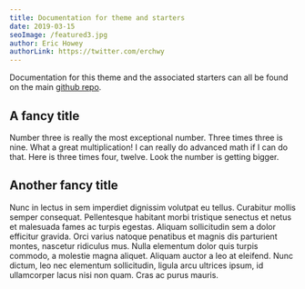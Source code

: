 ```yaml
---
title: Documentation for theme and starters
date: 2019-03-15
seoImage: /featured3.jpg
author: Eric Howey
authorLink: https://twitter.com/erchwy
---
```


Documentation for this theme and the associated starters can all be found on the main [github repo](https://github.com/ehowey/gatsby-theme-catalyst).

## A fancy title

Number three is really the most exceptional number. Three times three is nine. What a great multiplication! I can really do advanced math if I can do that. Here is three times four, twelve. Look the number is getting bigger.

## Another fancy title

Nunc in lectus in sem imperdiet dignissim volutpat eu tellus. Curabitur mollis semper consequat. Pellentesque habitant morbi tristique senectus et netus et malesuada fames ac turpis egestas. Aliquam sollicitudin sem a dolor efficitur gravida. Orci varius natoque penatibus et magnis dis parturient montes, nascetur ridiculus mus. Nulla elementum dolor quis turpis commodo, a molestie magna aliquet. Aliquam auctor a leo at eleifend. Nunc dictum, leo nec elementum sollicitudin, ligula arcu ultrices ipsum, id ullamcorper lacus nisi non quam. Cras ac purus mauris.
